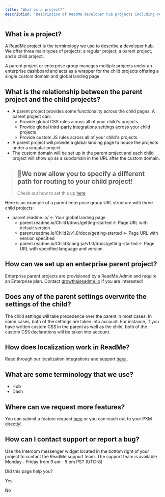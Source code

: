```yaml
---
title: "What is a project?"
description: "Description of ReadMe developer hub projects including regular, parent, and child projects."
---
```

## What is a project?

A ReadMe project is the terminology we use to describe a developer hub. We offer three main types of projects: a regular project, a parent project, and a child project.

A parent project or enterprise group manages multiple projects under an enterprise dashboard and acts as a wrapper for the child projects offering a single custom domain and global landing page.

## What is the relationship between the parent project and the child projects?

*   A parent project provides some functionality across the child pages. A parent project can:
    *   Provide global CSS rules across all of your child's projects.
    *   Provide global [third-party integrations](https://docs.readme.com/main/docs/integrations)
         settings across your child projects
    *   Provide custom JS rules across all of your child's projects.
*   A parent project will provide a global landing page to house the projects under a singular project.
*   The custom domain will be set up in the parent project and each child project will show up as a subdomain in the URL after the custom domain.

> ## 📘We now allow you to specify a different path for routing to your child project!
> 
> Check out how to set this up [here](/ent/docs/custom-domain-settings)

Here is an example of a parent enterprise group URL structure with three child projects:

*   parent.readme.io/ ← Your global landing page
    *   parent.readme.io/Child1/docs/getting-started ← Page URL with default version
    *   parent.readme.io/Child2/v1.0/docs/getting-started ← Page URL with version specified
    *   parent.readme.io/Child3/lang-ja/v1.0/docs/getting-started ← Page URL with specified language and version

## How can we set up an enterprise parent project?

Enterprise parent projects are provisioned by a ReadMe Admin and require an Enterprise plan. Contact [growth@readme.io](mailto:growth@readme.io)
 if you are interested!

## Does any of the parent settings overwrite the settings of the child?

The child settings will take precedence over the parent in most cases. In some cases, both of the settings are taken into account. For instance, if you have written custom CSS in the parent as well as the child, both of the custom CSS declarations will be taken into account.

## How does localization work in ReadMe?

Read through our localization integrations and support [here](/ent/docs/language-support-and-localization)
.

## What are some terminology that we use?

*   Hub
*   Dash

## Where can we request more features?

You can submit a feature request [here](https://portal.productboard.com/readme/1-readme-product-portal/tabs/1-planned/tabs/4-candidate/)
 or you can reach out to your PXM directly!

## How can I contact support or report a bug?

Use the Intercom messenger widget located in the bottom right of your project to contact the ReadMe support team. The support team is available Monday - Friday from 9 am - 5 pm PST (UTC-8)

Did this page help you?

Yes

No